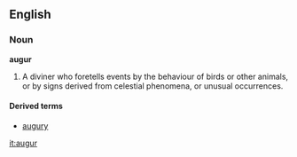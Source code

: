 ==English==
===Noun===
'''augur'''

#A diviner who foretells events by the behaviour of birds or other animals, or by signs derived from celestial phenomena, or unusual occurrences.

====Derived terms====
*[[augury]]

[[it:augur]]